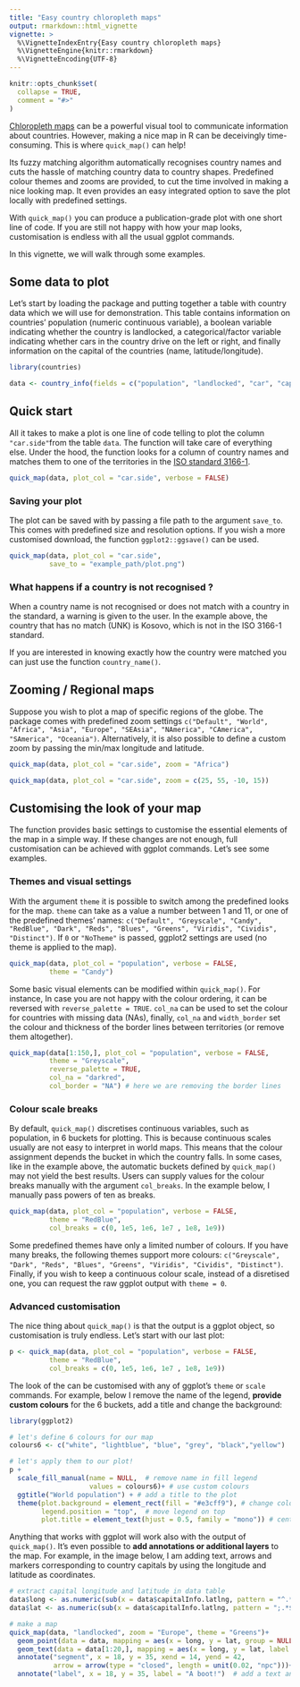 ```yaml
---
title: "Easy country chloropleth maps"
output: rmarkdown::html_vignette
vignette: >
  %\VignetteIndexEntry{Easy country chloropleth maps}
  %\VignetteEngine{knitr::rmarkdown}
  %\VignetteEncoding{UTF-8}
---
```


<!-- avoid border around images -->
<style>
    img {
        border: 0;
    }
</style>

```r
knitr::opts_chunk$set(
  collapse = TRUE,
  comment = "#>"
)
```

[Chloropleth maps](https://en.wikipedia.org/wiki/Choropleth_map) can be a powerful visual tool to communicate information about countries. However, making a nice map in R can be deceivingly time-consuming. This is where `quick_map()` can help! 

Its fuzzy matching algorithm automatically recognises country names and cuts the hassle of matching country data to country shapes. Predefined colour themes and zooms are provided, to cut the time involved in making a nice looking map. It even provides an easy integrated option to save the plot locally with predefined settings.

With `quick_map()` you can produce a publication-grade plot with one short line of code. If you are still not happy with how your map looks, customisation is endless with all the usual ggplot commands. 

In this vignette, we will walk through some examples.

## Some data to plot

Let's start by loading the package and putting together a table with country data which we will use for demonstration. This table contains information on countries' population (numeric continuous variable), a boolean variable indicating whether the country is landlocked, a categorical/factor variable indicating whether cars in the country drive on the left or right, and finally information on the capital of the countries (name, latitude/longitude).

```r
library(countries)

data <- country_info(fields = c("population", "landlocked", "car", "capital", "capitalInfo"))
``` 

## Quick start

All it takes to make a plot is one line of code telling to plot the column `"car.side"`from the table `data`. The function will take care of everything else. Under the hood, the function looks for a column of country names and matches them to one of the territories in the [ISO standard 3166-1](https://en.wikipedia.org/wiki/ISO_3166-1).


```r
quick_map(data, plot_col = "car.side", verbose = FALSE)
``` 

### Saving your plot

The plot can be saved with by passing a file path to the argument `save_to`. This comes with predefined size and resolution options. If you wish a more customised download, the function `ggplot2::ggsave()` can be used.

```r
quick_map(data, plot_col = "car.side", 
          save_to = "example_path/plot.png")
```


### What happens if a country is not recognised ?

When a country name is not recognised or does not match with a country in the standard, a warning is given to the user. In the example above, the country that has no match (UNK) is Kosovo, which is not in the ISO 3166-1 standard.

If you are interested in knowing exactly how the country were matched you can just use the function `country_name()`.


## Zooming / Regional maps

Suppose you wish to plot a map of specific regions of the globe. The package comes with predefined zoom settings `c("Default", "World", "Africa", "Asia", "Europe", "SEAsia", "NAmerica", "CAmerica", "SAmerica", "Oceania")`. Alternatively, it is also possible to define a custom zoom by passing the min/max longitude and latitude.

```r
quick_map(data, plot_col = "car.side", zoom = "Africa")
``` 

```r
quick_map(data, plot_col = "car.side", zoom = c(25, 55, -10, 15))
``` 


## Customising the look of your map

The function provides basic settings to customise the essential elements of the map in a simple way. If these changes are not enough, full customisation can be achieved with ggplot commands. Let's see some examples.

### Themes and visual settings

With the argument `theme` it is possible to switch among the predefined looks for the map. `theme` can take as a value a number between 1 and 11, or one of the predefined themes' names: `c("Default", "Greyscale", "Candy", "RedBlue", "Dark", "Reds", "Blues", "Greens", "Viridis", "Cividis", "Distinct")`. If `0` or `"NoTheme"` is passed, ggplot2 settings are used (no theme is applied to the map).

```r

quick_map(data, plot_col = "population", verbose = FALSE,
          theme = "Candy")

``` 

Some basic visual elements can be modified within `quick_map()`. For instance, In case you are not happy with the colour ordering, it can be reversed with `reverse_palette = TRUE`. `col_na` can be used to set the colour for countries with missing data (NAs), finally, `col_na` and `width_border` set the colour and thickness of the border lines between territories (or remove them altogether). 

```r
quick_map(data[1:150,], plot_col = "population", verbose = FALSE,
          theme = "Greyscale",
          reverse_palette = TRUE,
          col_na = "darkred",
          col_border = "NA") # here we are removing the border lines

``` 

### Colour scale breaks


By default, `quick_map()` discretises continuous variables, such as population, in 6 buckets for plotting. This is because continuous scales usually are not easy to interpret in world maps. This means that the colour assignment depends the bucket in which the country falls. In some cases, like in the example above, the automatic buckets defined by `quick_map()` may not yield the best results. Users can supply values for the colour breaks manually with the argument `col_breaks`. In the example below, I manually pass powers of ten as breaks.

```r
quick_map(data, plot_col = "population", verbose = FALSE,
          theme = "RedBlue",
          col_breaks = c(0, 1e5, 1e6, 1e7 , 1e8, 1e9))

``` 
Some predefined themes have only a limited number of colours. If you have many breaks, the following themes support more colours: `c("Greyscale", "Dark", "Reds", "Blues", "Greens", "Viridis", "Cividis", "Distinct")`. Finally, if you wish to keep a continuous colour scale, instead of a disretised one, you can request the raw ggplot output with `theme = 0`.





### Advanced customisation

The nice thing about `quick_map()` is that the output is a ggplot object, so customisation is truly endless. Let's start with our last plot:

```r
p <- quick_map(data, plot_col = "population", verbose = FALSE,
          theme = "RedBlue",
          col_breaks = c(0, 1e5, 1e6, 1e7 , 1e8, 1e9))

``` 


The look of the can be customised with any of ggplot's `theme` or `scale` commands. For example, below I remove the name of the legend, **provide custom colours** for the 6 buckets, add a title and change the background:

```r
library(ggplot2)

# let's define 6 colours for our map
colours6 <- c("white", "lightblue", "blue", "grey", "black","yellow")

# let's apply them to our plot!
p +
  scale_fill_manual(name = NULL,  # remove name in fill legend
                    values = colours6)+ # use custom colours
  ggtitle("World population") + # add a title to the plot 
  theme(plot.background = element_rect(fill = "#e3cff9"), # change colour of background
        legend.position = "top",  # move legend on top
        plot.title = element_text(hjust = 0.5, family = "mono")) # center the title and change font family

``` 

Anything that works with ggplot will work also with the output of `quick_map()`. It's even possible to **add annotations or additional layers** to the map. For example, in the image below, I am adding text, arrows and markers corresponding to country capitals by using the longitude and latitude as coordinates.

```r
# extract capital longitude and latitude in data table
data$long <- as.numeric(sub(x = data$capitalInfo.latlng, pattern = "^.*; ", replacement = "", perl = TRUE))
data$lat <- as.numeric(sub(x = data$capitalInfo.latlng, pattern = ";.*$", replacement = "", perl = TRUE))

# make a map
quick_map(data, "landlocked", zoom = "Europe", theme = "Greens")+
  geom_point(data = data, mapping = aes(x = long, y = lat, group = NULL), shape = 10) + # add markers for the capitals
  geom_text(data = data[1:20,], mapping = aes(x = long, y = lat, label = capital, group = NULL), size = 3, nudge_y = -1) + # printing capital name for first 20 rows
  annotate("segment", x = 18, y = 35, xend = 14, yend = 42,
           arrow = arrow(type = "closed", length = unit(0.02, "npc")))+   # add an arrow
  annotate("label", x = 18, y = 35, label = "A boot!")  # add a text annotation


``` 

